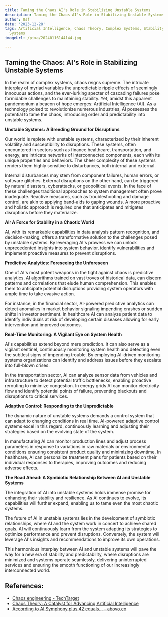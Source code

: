 ```yaml
---
title: Taming the Chaos AI's Role in Stabilizing Unstable Systems
description: Taming the Chaos AI's Role in Stabilizing Unstable Systems
author: Usf
date: '2023-12-28'
tags: Artificial Intelligence, Chaos Theory, Complex Systems, Stability, Unstable
  Systems
imageUrl: /pixa/20240116144144.jpg

---
```

## Taming the Chaos: AI's Role in Stabilizing Unstable Systems

In the realm of complex systems, chaos reigns supreme. The intricate interplay of myriad variables the unpredictable ripple effects of seemingly innocuous actions, and the ever-lurking specter of  cascading failures pose formidable challenges to maintaining stability. Yet, amidst this apparent pandemonium a  beacon of hope emerges: Artificial Intelligence (AI). As a technology poised to revolutionize numerous industries,  AI possesses the potential to tame the  chaos, introducing order and predictability into unstable systems.

**Unstable  Systems: A Breeding Ground for Disruptions**

Our  world is replete with unstable systems, characterized  by their inherent volatility and susceptibility to disruptions. These systems, often encountered in sectors such as finance healthcare, transportation, and energy, are intricate networks of interconnected components,  each with its  unique properties  and behaviors. The sheer  complexity  of these systems renders them highly sensitive to disturbances, both internal and external.

Internal disturbances may stem from  component failures, human errors, or software glitches. External disruptions on the other hand, can be triggered by natural disasters,  cyberattacks, or geopolitical events. In the face of  these challenges traditional approaches to system management often prove inadequate. Reactive measures, such as troubleshooting and damage control, are  akin to applying band-aids to gaping wounds. A  more  proactive  and holistic approach is  required one that anticipates and mitigates disruptions before they materialize.

**AI:  A Force for Stability in a  Chaotic World**

AI, with its remarkable capabilities in data analysis pattern recognition, and  decision-making, offers a transformative solution to the challenges posed by unstable systems. By  leveraging AI's prowess we can unlock unprecedented insights into  system behavior, identify vulnerabilities and implement  proactive measures to prevent disruptions.

**Predictive Analytics: Foreseeing the Unforeseen**

One of AI's most potent weapons in the fight against chaos  is predictive analytics. AI algorithms trained on vast troves of historical  data, can discern patterns and correlations that elude human comprehension. This enables them to  anticipate potential disruptions providing system operators with ample time to take evasive action.

For instance, in the financial sector,  AI-powered predictive analytics can detect anomalies  in  market behavior signaling impending crashes or sudden shifts in investor sentiment. In healthcare AI can analyze  patient data to identify individuals at risk of developing  certain diseases allowing  for early intervention  and improved outcomes.

**Real-Time Monitoring: A Vigilant  Eye on System Health**

AI's capabilities extend beyond mere prediction. It can also serve as a vigilant sentinel, continuously monitoring  system health and detecting even the  subtlest signs of impending trouble. By  employing AI-driven monitoring systems organizations can identify and address issues before they escalate into full-blown  crises.

In the transportation sector, AI can analyze sensor data from vehicles and infrastructure to detect potential traffic bottlenecks, enabling proactive rerouting to minimize congestion. In energy grids AI can monitor electricity flow  and identify potential points of  failure, preventing blackouts and disruptions  to critical services.

**Adaptive Control:  Responding to the Unpredictable**

The dynamic nature of  unstable systems demands a control system that can  adapt to changing conditions in real time. AI-powered adaptive control  systems excel in  this  regard, continuously learning and adjusting their strategies based on the evolving state  of the system.

In  manufacturing AI can monitor  production lines and adjust  process parameters in response to variations in raw materials or environmental conditions ensuring consistent product quality and minimizing downtime. In healthcare, AI can personalize treatment plans for patients  based on their individual responses to therapies, improving outcomes and reducing adverse effects.

**The Road Ahead: A Symbiotic Relationship  Between AI and Unstable Systems**

The integration  of AI into unstable systems holds immense promise for enhancing their stability and resilience. As AI  continues to evolve, its capabilities will further expand, enabling  us to tame even the  most chaotic systems.

The future of AI in unstable systems lies in the development  of symbiotic relationships, where AI and the system work in concert to achieve shared goals. AI will continuously learn from the  system adapting its strategies to optimize performance  and  prevent disruptions. Conversely, the system will leverage AI's insights and  recommendations to improve its own  operations.

This harmonious interplay between AI and unstable systems will pave the way for a  new era of stability and predictability, where disruptions are minimized  and  systems operate seamlessly, delivering uninterrupted services and ensuring the smooth functioning of our increasingly interconnected world.

## References:
- [Chaos engineering - TechTarget](https://www.techtarget.com/searchitoperations/definition/chaos-engineering)
- [Chaos Theory: A Catalyst for Advancing Artificial Intelligence](https://www.linkedin.com/pulse/chaos-theory-catalyst-advancing-artificial-mike-beardshall-hmtmf)
- [According to AI Symphony plus 42 equals... - abovo.co](https://www.abovo.co/sean@abovo42.com/116142)
